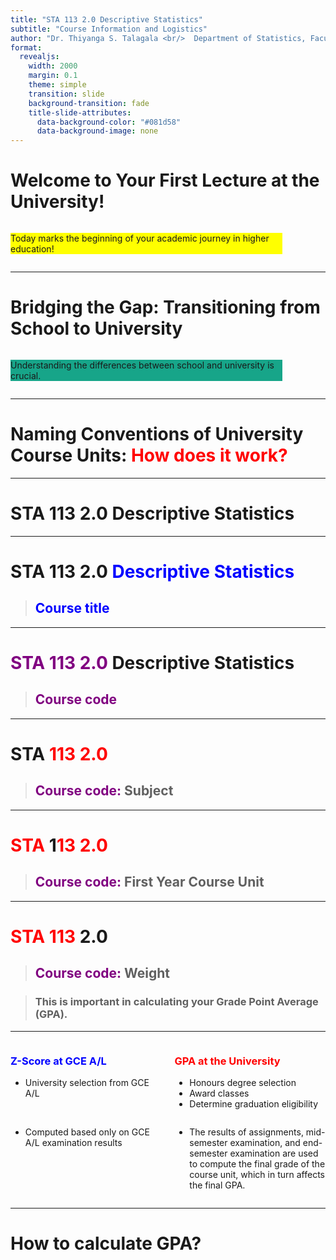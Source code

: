 ```yaml
---
title: "STA 113 2.0 Descriptive Statistics"
subtitle: "Course Information and Logistics"
author: "Dr. Thiyanga S. Talagala <br/>  Department of Statistics, Faculty of Applied Sciences <br/> University of Sri Jayewardenepura, Sri Lanka"
format:
  revealjs:
    width: 2000
    margin: 0.1
    theme: simple
    transition: slide
    background-transition: fade
    title-slide-attributes: 
      data-background-color: "#081d58"
      data-background-image: none
---
```


# Welcome to Your First Lecture at the University!

::: columns
::: {.column width="90%"}
::: {style="background-color: #FFFF00"}
Today marks the beginning of your academic journey in higher education!
:::
:::

::: {.column width="10%"}
:::
:::

------------------------------------------------------------------------

# Bridging the Gap: Transitioning from School to University

::: columns
::: {.column width="90%"}
::: {style="background-color: #17A589 "}
Understanding the differences between school and university is crucial.
:::
:::

::: {.column width="10%"}
:::
:::

------------------------------------------------------------------------

# Naming Conventions of University Course Units: <span style="color:red;">How does it work?</span>

---

# STA 113 2.0 Descriptive Statistics

---

# STA 113 2.0  <span style="color:blue;">Descriptive Statistics</span>



> ## <span style="color:blue;">Course title</span>

---

# <span style="color:purple;">STA 113 2.0</span>  Descriptive Statistics



> ## <span style="color:purple;">Course code</span>

---

# STA <span style="color:red;">113 2.0</span>  


> ## <span style="color:purple;">Course code:</span> Subject

---

# <span style="color:red;">STA</span>  1<span style="color:red;">13 2.0</span>  


> ## <span style="color:purple;">Course code:</span> First Year Course Unit

---


# <span style="color:red;">STA 113 </span>  2.0 


> ## <span style="color:purple;">Course code:</span> Weight

> ### This is important in calculating your Grade Point Average (GPA).

---

::: columns
::: {.column width="50%"}
### <span style="color:blue;">Z-Score at GCE A/L</span> 

- University selection from GCE A/L


:::


::: {.column width="50%"}
### <span style="color:red;">GPA at the University</span>
- Honours degree selection
- Award classes
- Determine graduation eligibility

:::
:::

::: columns
::: {.column width="50%"}

-  Computed based only on GCE A/L examination results

:::


::: {.column width="50%"}
- The results of assignments, mid-semester examination, and end-semester examination are used to compute the final grade of the course unit, which in turn affects the final GPA.
:::
:::

------------------------------------------------------------------------

# How to calculate GPA?
